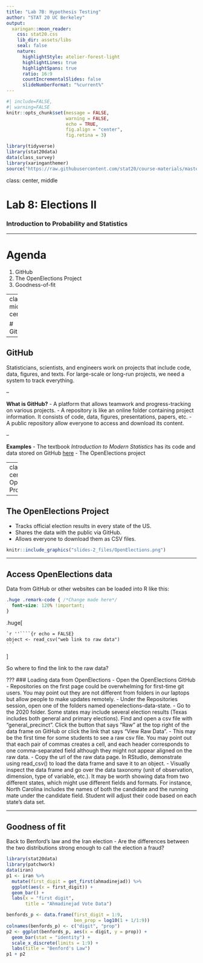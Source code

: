 ```yaml
---
title: "Lab 7B: Hypothesis Testing"
author: "STAT 20 UC Berkeley"
output:
  xaringan::moon_reader:
    css: stat20.css
    lib_dir: assets/libs
    seal: false
    nature:
      highlightStyle: atelier-forest-light
      highlightLines: true
      highlightSpans: true
      ratio: 16:9
      countIncrementalSlides: false
      slideNumberFormat: "%current%"
---
```


```r
#| include=FALSE,
#| warning=FALSE
knitr::opts_chunk$set(message = FALSE,
                      warning = FALSE,
                      echo = TRUE,
                      fig.align = "center",
                      fig.retina = 3)

library(tidyverse)
library(stat20data)
data(class_survey)
library(xaringanthemer)
source("https://raw.githubusercontent.com/stat20/course-materials/master/assets/stat20-style.r")
```

class: center, middle

# Lab 8: Elections II
### Introduction to Probability and Statistics

---

# Agenda

1. GitHub
2. The OpenElections Project
3. Goodness-of-fit

---
class: middle, center

# GitHub

---

## GitHub

Statisticians, scientists, and engineers work on projects that include code, data, figures, and texts. For large-scale or long-run projects, we need a system to track everything.

--

**What is GitHub?**
- A platform that allows teamwork and progress-tracking on various projects.
- A repository is like an online folder containing project information. It consists of code, data, figures, presentations, papers, etc.
- A public repository allow everyone to access and download its content.

--

**Examples**
- The textbook *Introduction to Modern Statistics* has its code and data stored on GitHub [here](https://github.com/openintrostat/ims)
- The OpenElections project

---
class: middle, center
# The OpenElections Project

---

## The OpenElections Project
- Tracks official election results in every state of the US.
- Shares the data with the public via GitHub.
- Allows everyone to download them as CSV files.

```r
knitr::include_graphics("slides-2_files/OpenElections.png")
```

---

## Access OpenElections data

Data from GitHub or other websites can be loaded into R like this:

```css
.huge .remark-code { /*Change made here*/
  font-size: 120% !important;
}
```

.huge[
````markdown
`r ''````{r echo = FALSE}
object <- read_csv("web link to raw data")
```
````
]

So where to find the link to the raw data? 


???
### Loading data from OpenElections
- Open the OpenElections GitHub
- Repositories on the first page could be overwhelming for first-time git users. You may point out they are not different from folders in our laptops but allow people to make updates remotely.
- Under the Repositories session, open one of the folders named openelections-data-state.
- Go to the 2020 folder. Some states may include several election results (Texas includes both general and primary elections). Find and open a csv file with "general_precinct". Click the button that says “Raw” at the top right of the data frame on GitHub or click the link that says “View Raw Data”.
- This may be the first time for some students to see a raw csv file. You may point out that each pair of commas creates a cell, and each header corresponds to one comma-separated field although they might not appear aligned on the raw data.
- Copy the url of the raw data page. In RStudio, demonstrate using read_csv() to load the data frame and save it to an object. 
- Visually inspect the data frame and go over the data taxonomy (unit of observation, dimension, type of variable, etc.). It may be worth showing data from two different states, which might use different fields and formats. For instance, North Carolina includes the names of both the candidate and the running mate under the candidate field. Student will adjust their code based on each state's data set.

---
## Goodness of fit

Back to Benford's law and the Iran election
- Are the differences between the two distributions strong enough to call the election a fraud?

```r
library(stat20data)
library(patchwork)
data(iran)
p1 <- iran %>%
  mutate(first_digit = get_first(ahmadinejad)) %>%
  ggplot(aes(x = first_digit)) +
  geom_bar() +
  labs(x = "first digit",
       title = "Ahmadinejad Vote Data")

benfords_p <- data.frame(first_digit = 1:9, 
                         ben_prop = log10(1 + 1/1:9))
colnames(benfords_p) <- c("digit", "prop")
p2 <- ggplot(benfords_p, aes(x = digit, y = prop)) +
  geom_bar(stat = "identity") +
  scale_x_discrete(limits = 1:9) +
  labs(title = "Benford's Law")
p1 + p2
```

